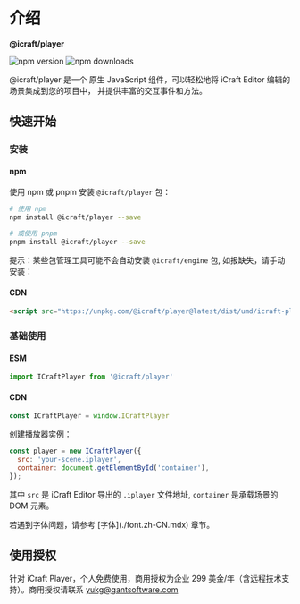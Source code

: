 

# 介绍

**@icraft/player**
<p style={{ display: 'flex', alignItems: 'center', gap: '10px' }}>
  <img src="https://img.shields.io/npm/v/@icraft/player.svg" alt="npm version"/>
  <img src="https://img.shields.io/npm/dm/@icraft/player.svg" alt="npm downloads"/>
</p>

@icraft/player 是一个 原生 JavaScript 组件，可以轻松地将 iCraft Editor 编辑的场景集成到您的项目中，
并提供丰富的交互事件和方法。

## 快速开始

### 安装

#### npm
使用 npm 或 pnpm 安装 `@icraft/player` 包：

```bash
# 使用 npm
npm install @icraft/player --save

# 或使用 pnpm
pnpm install @icraft/player --save
```

提示：某些包管理工具可能不会自动安装 `@icraft/engine` 包, 如报缺失，请手动安装：

#### CDN

```html
<script src="https://unpkg.com/@icraft/player@latest/dist/umd/icraft-player.min.js"></script>
```

### 基础使用

#### ESM
```js
import ICraftPlayer from '@icraft/player'
```

#### CDN
```js
const ICraftPlayer = window.ICraftPlayer
```

创建播放器实例：

```js
const player = new ICraftPlayer({
  src: 'your-scene.iplayer',
  container: document.getElementById('container'),
});
```

其中 `src` 是 iCraft Editor 导出的 `.iplayer` 文件地址,
`container` 是承载场景的 DOM 元素。

<Callout type="warning">
  若遇到字体问题，请参考 [字体](./font.zh-CN.mdx) 章节。
</Callout>

## 使用授权

针对 iCraft Player，个人免费使用，商用授权为企业 299 美金/年（含远程技术支持）。商用授权请联系 [yukg@gantsoftware.com](mailto:yukg@gantsoftware.com)


